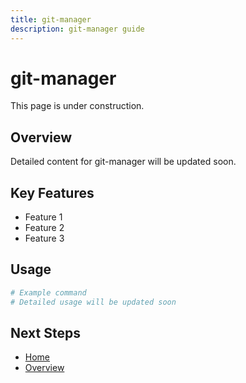 ```yaml
---
title: git-manager
description: git-manager guide
---
```


# git-manager

This page is under construction.

## Overview

Detailed content for git-manager will be updated soon.

## Key Features

- Feature 1
- Feature 2
- Feature 3

## Usage

```bash
# Example command
# Detailed usage will be updated soon
```

## Next Steps

- [Home](/en)
- [Overview](/en/introduction/overview)

